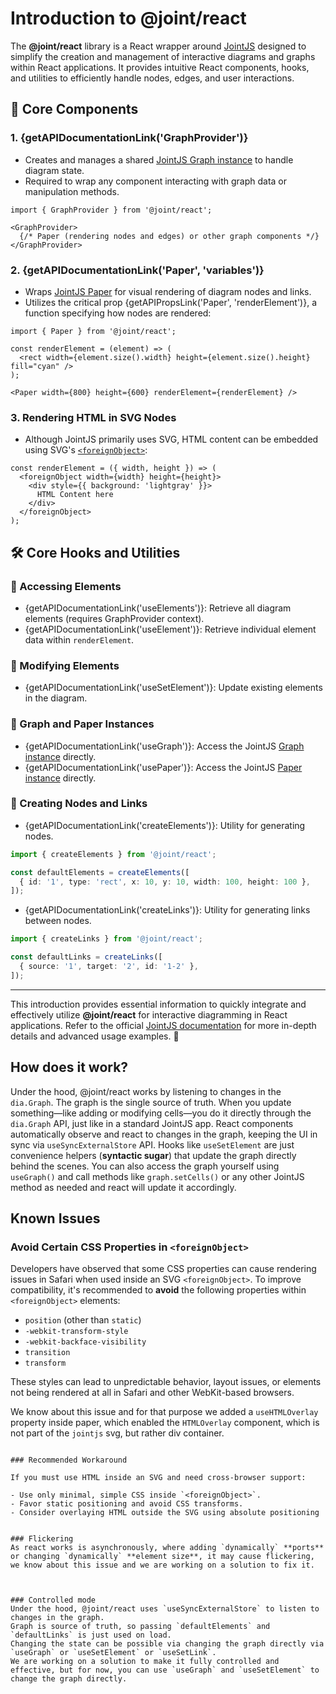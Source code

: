 
<Meta title="Introduction" />

# Introduction to @joint/react

The **@joint/react** library is a React wrapper around [JointJS](https://www.jointjs.com/) designed to simplify the creation and management of interactive diagrams and graphs within React applications. It provides intuitive React components, hooks, and utilities to efficiently handle nodes, edges, and user interactions.

## 📌 Core Components

### 1. {getAPIDocumentationLink('GraphProvider')}
- Creates and manages a shared [JointJS Graph instance](https://docs.jointjs.com/api/dia/Graph/) to handle diagram state.
- Required to wrap any component interacting with graph data or manipulation methods.

```tsx
import { GraphProvider } from '@joint/react';

<GraphProvider>
  {/* Paper (rendering nodes and edges) or other graph components */}
</GraphProvider>
```

### 2. {getAPIDocumentationLink('Paper', 'variables')}
- Wraps [JointJS Paper](https://docs.jointjs.com/learn/quickstart/paper/) for visual rendering of diagram nodes and links.
- Utilizes the critical prop {getAPIPropsLink('Paper', 'renderElement')}, a function specifying how nodes are rendered:

```tsx
import { Paper } from '@joint/react';

const renderElement = (element) => (
  <rect width={element.size().width} height={element.size().height} fill="cyan" />
);

<Paper width={800} height={600} renderElement={renderElement} />
```

### 3. **Rendering HTML in SVG Nodes**
- Although JointJS primarily uses SVG, HTML content can be embedded using SVG's [`<foreignObject>`](https://developer.mozilla.org/en-US/docs/Web/SVG/Element/foreignObject):

```tsx
const renderElement = ({ width, height }) => (
  <foreignObject width={width} height={height}>
    <div style={{ background: 'lightgray' }}>
      HTML Content here
    </div>
  </foreignObject>
);
```

## 🛠️ Core Hooks and Utilities

### 🔹 Accessing Elements
- {getAPIDocumentationLink('useElements')}: Retrieve all diagram elements (requires GraphProvider context).
- {getAPIDocumentationLink('useElement')}: Retrieve individual element data within `renderElement`.

### 🔹 Modifying Elements
- {getAPIDocumentationLink('useSetElement')}: Update existing elements in the diagram.

### 🔹 Graph and Paper Instances
- {getAPIDocumentationLink('useGraph')}: Access the JointJS [Graph instance](https://docs.jointjs.com/api/dia/Graph/) directly.
- {getAPIDocumentationLink('usePaper')}: Access the JointJS [Paper instance](https://docs.jointjs.com/learn/quickstart/paper/) directly.

### 🔹 Creating Nodes and Links
- {getAPIDocumentationLink('createElements')}: Utility for generating nodes.

```ts
import { createElements } from '@joint/react';

const defaultElements = createElements([
  { id: '1', type: 'rect', x: 10, y: 10, width: 100, height: 100 },
]);
```

- {getAPIDocumentationLink('createLinks')}: Utility for generating links between nodes.

```ts
import { createLinks } from '@joint/react';

const defaultLinks = createLinks([
  { source: '1', target: '2', id: '1-2' },
]);
```

---

This introduction provides essential information to quickly integrate and effectively utilize **@joint/react** for interactive diagramming in React applications. Refer to the official [JointJS documentation](https://docs.jointjs.com/) for more in-depth details and advanced usage examples. 🚀


## How does it work?
Under the hood, @joint/react works by listening to changes in the `dia.Graph`. The graph is the single source of truth. 
When you update something—like adding or modifying cells—you do it directly through the `dia.Graph` API, just like in a standard JointJS app. 
React components automatically observe and react to changes in the graph, keeping the UI in sync via `useSyncExternalStore` API.
Hooks like `useSetElement` are just convenience helpers (**syntactic sugar**) that update the graph directly behind the scenes. 
You can also access the graph yourself using `useGraph()` and call methods like `graph.setCells()` or any other JointJS method as needed and react will update it accordingly.


## Known Issues

### Avoid Certain CSS Properties in `<foreignObject>`

Developers have observed that some CSS properties can cause rendering issues in Safari when used inside an SVG `<foreignObject>`. To improve compatibility, it's recommended to **avoid** the following properties within `<foreignObject>` elements:

- `position` (other than `static`)
- `-webkit-transform-style`
- `-webkit-backface-visibility`
- `transition`
- `transform`

These styles can lead to unpredictable behavior, layout issues, or elements not being rendered at all in Safari and other WebKit-based browsers.

We know about this issue and for that purpose we added a `useHTMLOverlay` property inside paper, which enabled the `HTMLOverlay` component, which is not part of the `jointjs` svg, but rather div container.

```tsx

### Recommended Workaround

If you must use HTML inside an SVG and need cross-browser support:

- Use only minimal, simple CSS inside `<foreignObject>`.
- Favor static positioning and avoid CSS transforms.
- Consider overlaying HTML outside the SVG using absolute positioning


### Flickering
As react works is asynchronously, where adding `dynamically` **ports** or changing `dynamically` **element size**, it may cause flickering, 
we know about this issue and we are working on a solution to fix it.



### Controlled mode
Under the hood, @joint/react uses `useSyncExternalStore` to listen to changes in the graph.
Graph is source of truth, so passing `defaultElements` and `defaultLinks` is just used on load.
Changing the state can be possible via changing the graph directly via `useGraph` or `useSetElement` or `useSetLink`.
We are working on a solution to make it fully controlled and effective, but for now, you can use `useGraph` and `useSetElement` to change the graph directly.
